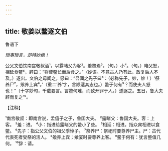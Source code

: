 ```yaml
---
---
---
```

title: 敬姜以鳖逐文伯
---



鲁语下

*琐事琐言，却特妙绝！*

公父文伯饮南宫敬叔酒¹，以露睹父为客²。羞鳖焉³，（句。）小⁴。（句。）睹父怒，相延食鳖⁵，辞曰：“将使鳖长而后食之。”（妙语。不意古人乃有此，政复后人不及。）遂出。文伯之母闻之，怒曰：“吾闻之先子曰⁶：（必称先子，妙，妙！）‘祭养尸⁷，飨养上宾⁸。’（重二‘养’字，言顺适其志也。）鳖于何有⁹？而使夫人怒也！”（十字妙句，千载要言。言鳖何难，而致开罪于人。）遂逐之。五日，鲁大夫辞而复之¹⁰。

【注释】

¹南宫敬叔：即南宫说，孟僖子之子，鲁国大夫。
²露睹父：鲁国大夫。客：上客。
³羞：进。
⁴小：指进给露睹父的鳖小了些。
⁵相延：相进。指众宾相进以食鳖。
⁶先子：指公父文伯的祖父季悼子。
⁷祭养尸：祭祀时要尊养尸主。尸：古代代表死者受祭的活人。
⁸飧养上宾；飨宴时要尊养上客。
⁹鳌于何有：犹言整值几何。
¹⁰辞：请。